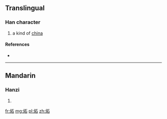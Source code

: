 ==Translingual==

===Han character===
{{Han char|rn=86|rad=火|as=05|sn=9|four=|canj=火一口 (FMR)}}

# a kind of [[china]]

====References====
* {{Han ref|kx=0669.101|hdz=32195.020|uh=70BB|ud=28859}}

----

==Mandarin==

===Hanzi===
{{cmn-hanzi|pin=[[luò]] ([[luo4]]), [[shí]] ([[shi2]])|wg=lo<sup>4</sup>, shih<sup>2</sup>}}

# {{defn|lang=cmn|sort=火05}}

[[fr:炻]]
[[mg:炻]]
[[pl:炻]]
[[zh:炻]]